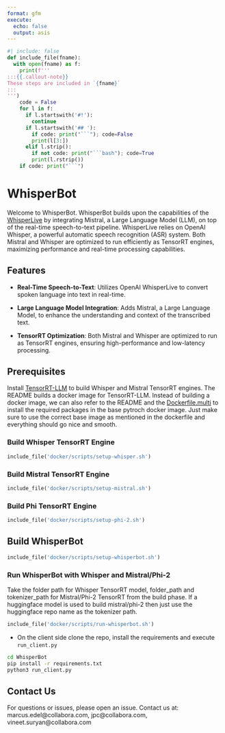 ```yaml
---
format: gfm
execute:
  echo: false
  output: asis
---
```


```python
#| include: false
def include_file(fname):
  with open(fname) as f:
    print(f'''
:::{{.callout-note}}
These steps are included in `{fname}`
:::
''')
    code = False
    for l in f:
      if l.startswith('#!'):
        continue
      if l.startswith('## '):
        if code: print("```"); code=False
        print(l[3:])
      elif l.strip():
        if not code: print("```bash"); code=True
        print(l.rstrip())
    if code: print("```")
```

# WhisperBot

Welcome to WhisperBot. WhisperBot builds upon the capabilities of the [WhisperLive]() by integrating Mistral, a Large Language Model (LLM), on top of the real-time speech-to-text pipeline. WhisperLive relies on OpenAI Whisper, a powerful automatic speech recognition (ASR) system. Both Mistral and Whisper are optimized to run efficiently as TensorRT engines, maximizing performance and real-time processing capabilities.

## Features
- **Real-Time Speech-to-Text**: Utilizes OpenAI WhisperLive to convert spoken language into text in real-time.

- **Large Language Model Integration**: Adds Mistral, a Large Language Model, to enhance the understanding and context of the transcribed text.

- **TensorRT Optimization**: Both Mistral and Whisper are optimized to run as TensorRT engines, ensuring high-performance and low-latency processing.

## Prerequisites
Install [TensorRT-LLM](https://github.com/NVIDIA/TensorRT-LLM/blob/main/docs/source/installation.md) to build Whisper and Mistral TensorRT engines. The README builds a docker image for TensorRT-LLM. 
Instead of building a docker image, we can also refer to the README and the [Dockerfile.multi](https://github.com/NVIDIA/TensorRT-LLM/blob/main/docker/Dockerfile.multi) to install the required packages in the base pytroch docker image. Just make sure to use the correct base image as mentioned in the dockerfile and everything should go nice and smooth.

### Build Whisper TensorRT Engine

```python
include_file('docker/scripts/setup-whisper.sh')
```

### Build Mistral TensorRT Engine

```python
include_file('docker/scripts/setup-mistral.sh')
```

### Build Phi TensorRT Engine

```python
include_file('docker/scripts/setup-phi-2.sh')
```

## Build WhisperBot

```python
include_file('docker/scripts/setup-whisperbot.sh')
```

### Run WhisperBot with Whisper and Mistral/Phi-2

Take the folder path for Whisper TensorRT model, folder_path and tokenizer_path for Mistral/Phi-2 TensorRT from the build phase. If a huggingface model is used to build mistral/phi-2 then just use the huggingface repo name as the tokenizer path.

```python
include_file('docker/scripts/run-whisperbot.sh')
```

- On the client side clone the repo, install the requirements and execute `run_client.py`
```bash
cd WhisperBot
pip install -r requirements.txt
python3 run_client.py
```

## Contact Us
For questions or issues, please open an issue.
Contact us at: marcus.edel@collabora.com, jpc@collabora.com, vineet.suryan@collabora.com
